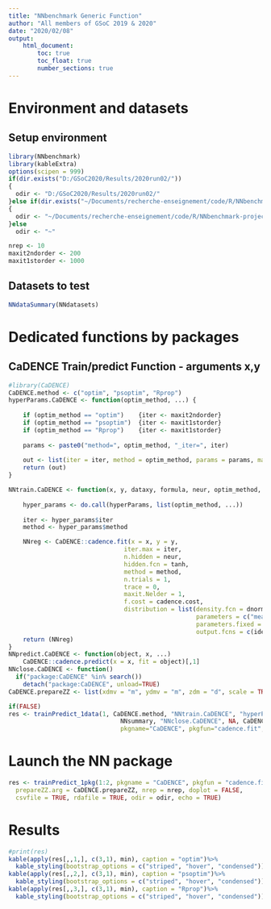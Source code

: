 ```yaml
---
title: "NNbenchmark Generic Function"
author: "All members of GSoC 2019 & 2020"
date: "2020/02/08"
output:
    html_document:
        toc: true
        toc_float: true
        number_sections: true
---
```


# Environment and datasets 

## Setup environment
```r
library(NNbenchmark)
library(kableExtra)
options(scipen = 999)
if(dir.exists("D:/GSoC2020/Results/2020run02/"))
{  
  odir <- "D:/GSoC2020/Results/2020run02/"
}else if(dir.exists("~/Documents/recherche-enseignement/code/R/NNbenchmark-project/NNtempresult/"))
{  
  odir <- "~/Documents/recherche-enseignement/code/R/NNbenchmark-project/NNtempresult/"
}else
  odir <- "~"

nrep <- 10
maxit2ndorder <- 200
maxit1storder <- 1000
```

## Datasets to test

```r
NNdataSummary(NNdatasets)
```

# Dedicated functions by packages

## CaDENCE Train/predict Function - arguments x,y
```r
#library(CaDENCE)
CaDENCE.method <- c("optim", "psoptim", "Rprop")
hyperParams.CaDENCE <- function(optim_method, ...) {
  
    if (optim_method == "optim")    {iter <- maxit2ndorder} 
    if (optim_method == "psoptim")  {iter <- maxit1storder}
    if (optim_method == "Rprop")    {iter <- maxit1storder}
  
    params <- paste0("method=", optim_method, "_iter=", iter)
    
    out <- list(iter = iter, method = optim_method, params = params, maxit.Nelder=1)
    return (out)
}

NNtrain.CaDENCE <- function(x, y, dataxy, formula, neur, optim_method, hyperParams,...) {
    
    hyper_params <- do.call(hyperParams, list(optim_method, ...))
    
    iter <- hyper_params$iter
    method <- hyper_params$method

    NNreg <- CaDENCE::cadence.fit(x = x, y = y, 
                                iter.max = iter, 
                                n.hidden = neur, 
                                hidden.fcn = tanh, 
                                method = method, 
                                n.trials = 1, 
                                trace = 0, 
                                maxit.Nelder = 1, 
                                f.cost = cadence.cost,
                                distribution = list(density.fcn = dnorm,
                                                    parameters = c("mean", "sd"),
                                                    parameters.fixed = NULL,
                                                    output.fcns = c(identity, exp)))
    return (NNreg)
}
NNpredict.CaDENCE <- function(object, x, ...)
    CaDENCE::cadence.predict(x = x, fit = object)[,1]
NNclose.CaDENCE <- function()
  if("package:CaDENCE" %in% search())
    detach("package:CaDENCE", unload=TRUE)
CaDENCE.prepareZZ <- list(xdmv = "m", ydmv = "m", zdm = "d", scale = TRUE)

if(FALSE)
res <- trainPredict_1data(1, CaDENCE.method, "NNtrain.CaDENCE", "hyperParams.CaDENCE", "NNpredict.CaDENCE", 
                               NNsummary, "NNclose.CaDENCE", NA, CaDENCE.prepareZZ, nrep=2, echo=TRUE, doplot=FALSE,
                               pkgname="CaDENCE", pkgfun="cadence.fit", csvfile=TRUE, rdafile=TRUE, odir=odir)
```


# Launch the NN package

```r
res <- trainPredict_1pkg(1:2, pkgname = "CaDENCE", pkgfun = "cadence.fit", CaDENCE.method,
  prepareZZ.arg = CaDENCE.prepareZZ, nrep = nrep, doplot = FALSE,
  csvfile = TRUE, rdafile = TRUE, odir = odir, echo = TRUE)
```

# Results
```r
#print(res)
kable(apply(res[,,1,], c(3,1), min), caption = "optim")%>%
  kable_styling(bootstrap_options = c("striped", "hover", "condensed"))
kable(apply(res[,,2,], c(3,1), min), caption = "psoptim")%>%
  kable_styling(bootstrap_options = c("striped", "hover", "condensed"))
kable(apply(res[,,3,], c(3,1), min), caption = "Rprop")%>%
  kable_styling(bootstrap_options = c("striped", "hover", "condensed"))
```


